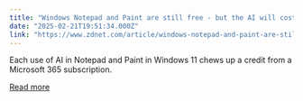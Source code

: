 ```yaml
---
title: "Windows Notepad and Paint are still free - but the AI will cost you. Here's how much"
date: "2025-02-21T19:51:34.000Z"
link: "https://www.zdnet.com/article/windows-notepad-and-paint-are-still-free-but-ai-will-cost-you-heres-how-much/"
---
```


Each use of AI in Notepad and Paint in Windows 11 chews up a credit from a Microsoft 365 subscription.

[Read more](https://www.zdnet.com/article/windows-notepad-and-paint-are-still-free-but-ai-will-cost-you-heres-how-much/)
